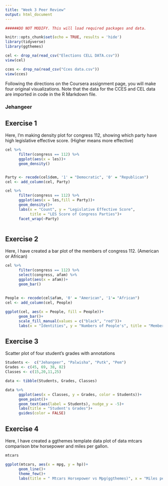 ---
title: "Week 3 Peer Review"
output: html_document
---

```{r setup, include=FALSE}

######DO NOT MODIFY. This will load required packages and data.

knitr::opts_chunk$set(echo = TRUE, results = 'hide')
library(tidyverse)
library(ggthemes)

cel <- drop_na(read_csv("Elections CELL DATA.csv"))
view(cel)

cces <- drop_na(read_csv("Cces data.csv"))
view(cces)


```

Following the directions on the Coursera assignment page, you will make four original visualizations. Note that the data for the CCES and CEL data are imported in code in the R Markdown file.

### Jehangeer

## Exercise 1

Here, I'm making density plot for congress 112, showing which party have high legislative effective score.
(Higher means more effective)



```{r exercise1,echo=FALSE, results='hide', fig.keep='last'}

cel %>%
      filter(congress == 112) %>% 
      ggplot(aes(x = les))+
      geom_density()


Party <- recode(cel$dem, '1' = "Democratic", '0' = "Republican")
cel <- add_column(cel, Party)

cel %>%
      filter(congress == 112) %>% 
      ggplot(aes(x = les,fill = Party))+
      geom_density()+
      labs(x = "Count", y = "Legislative Effective Score", 
           title = "LES Score of Congress Parties")+
      facet_wrap(~Party)
    

```

## Exercise 2

Here, I have created a bar plot of the members of congress 112.
(American or African)


```{r exercise2,echo=FALSE, results='hide', fig.keep='last'}

cel %>%
      filter(congress == 112) %>%
      select(congress, afam) %>%
      ggplot(aes(x = afam))+
      geom_bar()
      
      
People <- recode(cel$afam, '0' = "American", '1'= "African")
cel <- add_column(cel, People)

ggplot(cel, aes(x = People, fill = People))+
      geom_bar()+
      scale_fill_manual(values = c("black", "red"))+
      labs(x = "Identities", y = "Numbers of People's", title = "Member's in Congress")

```

## Exercise 3

Scatter plot of four student's grades with annotations


```{r exercise3,echo=FALSE, results='hide', fig.keep='last'}

Students <-  c("Jehangeer", "Palwisha", "Putk", "Pem")
Grades <- c(45, 69, 38, 82)
Classes <- c(15,20,11,25)

data <- tibble(Students, Grades, Classes)

data %>% 
      ggplot(aes(x = Classes, y = Grades, color = Students))+
      geom_point()+
      geom_text(aes(label = Students), nudge_y = -5)+
      labs(title = "Student's Grades")+
      guides(color = FALSE)


```

## Exercise 4

Here, I have created a ggthemes template data plot of data mtcars comparison btw horsepower and miles per gallon.


```{r exercise4,echo=FALSE, results='hide', fig.keep='last'}

mtcars

ggplot(mtcars, aes(x = mpg, y = hp))+
      geom_line()+
      theme_few()+
      labs(title = " Mtcars Horsepower vs Mpg(ggthemes)", x = "Miles per gallon", y = "Horsepower")
   


```
